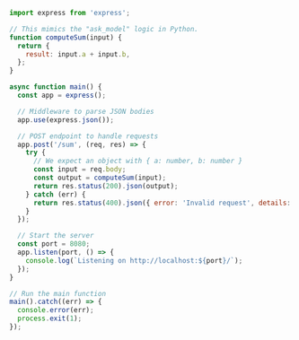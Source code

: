 ```javascript Javascript
import express from 'express';

// This mimics the "ask_model" logic in Python.
function computeSum(input) {
  return {
    result: input.a + input.b,
  };
}

async function main() {
  const app = express();

  // Middleware to parse JSON bodies
  app.use(express.json());

  // POST endpoint to handle requests
  app.post('/sum', (req, res) => {
    try {
      // We expect an object with { a: number, b: number }
      const input = req.body;
      const output = computeSum(input);
      return res.status(200).json(output);
    } catch (err) {
      return res.status(400).json({ error: 'Invalid request', details: err });
    }
  });

  // Start the server
  const port = 8080;
  app.listen(port, () => {
    console.log(`Listening on http://localhost:${port}/`);
  });
}

// Run the main function
main().catch((err) => {
  console.error(err);
  process.exit(1);
});

```

